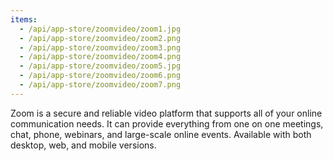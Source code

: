 ```yaml
---
items:
  - /api/app-store/zoomvideo/zoom1.jpg
  - /api/app-store/zoomvideo/zoom2.png
  - /api/app-store/zoomvideo/zoom3.png
  - /api/app-store/zoomvideo/zoom4.png
  - /api/app-store/zoomvideo/zoom5.jpg
  - /api/app-store/zoomvideo/zoom6.png
  - /api/app-store/zoomvideo/zoom7.png
---
```


Zoom is a secure and reliable video platform that supports all of your online communication needs. It can provide everything from one on one meetings, chat, phone, webinars, and large-scale online events. Available with both desktop, web, and mobile versions.
